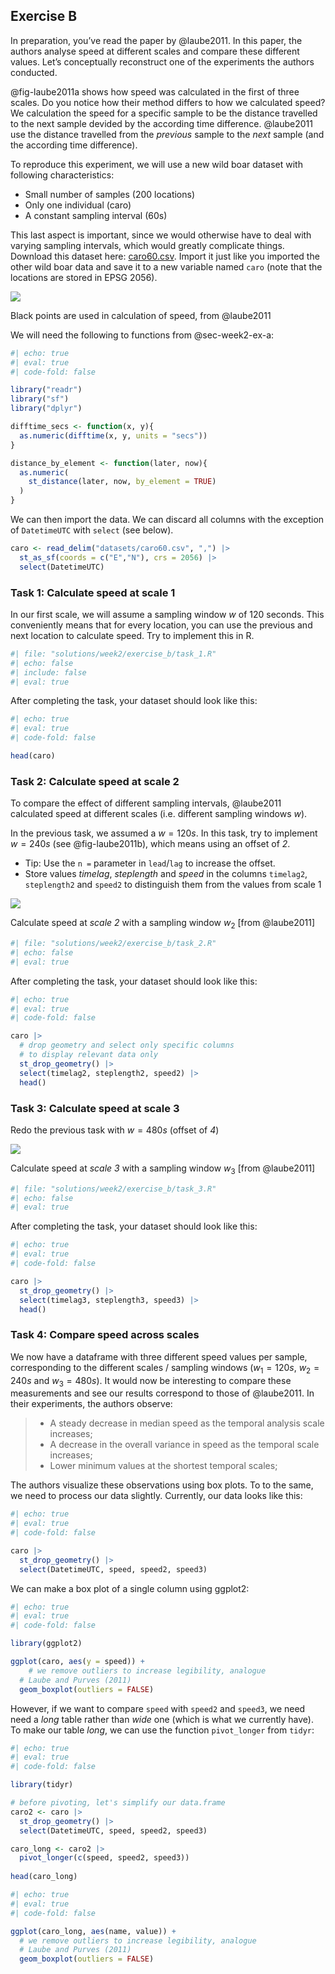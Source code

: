 ## Exercise B {#sec-week2-ex-b}

In preparation, you've read the paper by @laube2011. In this paper, the authors analyse speed at different scales and compare these different values. Let's conceptually reconstruct one of the experiments the authors conducted. 

@fig-laube2011a shows how speed was calculated in the first of three scales. Do you notice how their method differs to how we calculated speed? We calculation the speed for a specific sample to be the distance travelled to the next sample devided by the according time difference. @laube2011 use the distance travelled from the *previous* sample to the *next* sample (and the according time difference).

To reproduce this experiment, we will use a new wild boar dataset with following characteristics:

- Small number of samples (200 locations)
- Only one individual (caro) 
- A constant sampling interval (60s)

This last aspect is important, since we would otherwise have to deal with varying sampling intervals, which would greatly complicate things. 
Download this dataset here: [caro60.csv](https://moodle.zhaw.ch/mod/folder/view.php?id=1192125). Import it just like you imported the other wild boar data and save it to a new variable named `caro` (note that the locations are stored in EPSG 2056).

::: {#fig-laube2011a}

![](../02_Images/laube_2011_2a.jpg)

Black points are used in calculation of speed, from @laube2011
:::

We will need the following to functions from @sec-week2-ex-a:

```r
#| echo: true
#| eval: true
#| code-fold: false

library("readr")
library("sf")
library("dplyr")

difftime_secs <- function(x, y){
  as.numeric(difftime(x, y, units = "secs"))
}

distance_by_element <- function(later, now){
  as.numeric(
    st_distance(later, now, by_element = TRUE)
  )
}
```

We can then import the data. We can discard all columns with the exception of `DatetimeUTC` with `select` (see below).

```r
caro <- read_delim("datasets/caro60.csv", ",") |>
  st_as_sf(coords = c("E","N"), crs = 2056) |> 
  select(DatetimeUTC)
```

### Task 1: Calculate speed at scale 1 {#sec-w2-task4}

In our first scale, we will assume a sampling window $w$ of 120 seconds. This conveniently means that for every location, you can use the previous and next location to calculate speed. Try to implement this in R.

```r
#| file: "solutions/week2/exercise_b/task_1.R"
#| echo: false
#| include: false
#| eval: true

```

After completing the task, your dataset should look like this:

```r
#| echo: true
#| eval: true
#| code-fold: false

head(caro)
```


### Task 2: Calculate speed at scale 2 {#sec-w2b-task2}

To compare the effect of different sampling intervals, @laube2011 calculated speed at different scales (i.e. different sampling windows $w$). 

In the previous task, we assumed a $w = 120s$. In this task, try to implement $w = 240s$ (see @fig-laube2011b), which means using an offset of *2*. 

- Tip: Use the `n = ` parameter in `lead`/`lag` to increase the offset.
- Store values *timelag*, *steplength* and *speed* in the columns `timelag2`, `steplength2` and `speed2` to distinguish them from the values from scale 1

::: {#fig-laube2011b}

![](../02_Images/laube_2011_2b.jpg)

Calculate speed at *scale 2* with a sampling window $w_2$ [from @laube2011]
:::

```r
#| file: "solutions/week2/exercise_b/task_2.R"
#| echo: false
#| eval: true

```

After completing the task, your dataset should look like this:

```r
#| echo: true
#| eval: true
#| code-fold: false

caro |> 
  # drop geometry and select only specific columns
  # to display relevant data only
  st_drop_geometry() |> 
  select(timelag2, steplength2, speed2) |> 
  head()
```

### Task 3: Calculate speed at scale 3 {#sec-w2b-task3}

Redo the previous task with $w = 480s$ (offset of *4*)

::: {#fig-laube2011c}

![](../02_Images/laube_2011_2c.jpg)

Calculate speed at *scale 3* with a sampling window $w_3$ [from @laube2011]
:::

```r
#| file: "solutions/week2/exercise_b/task_3.R"
#| echo: false
#| eval: true

```

After completing the task, your dataset should look like this:

```r
#| echo: true
#| eval: true
#| code-fold: false

caro |> 
  st_drop_geometry() |> 
  select(timelag3, steplength3, speed3) |> 
  head()
```

### Task 4: Compare speed across scales

We now have a dataframe with three different speed values per sample, corresponding to the different scales / sampling windows ($w_1 = 120s$, $w_2 = 240s$ and $w_3=480s$). It would now be interesting to compare these measurements and see our results correspond to those of @laube2011. In their experiments, the authors observe:

> - A steady decrease in median speed as the temporal analysis scale increases;
> - A decrease in the overall variance in speed as the temporal scale increases;
> - Lower minimum values at the shortest temporal scales;

The authors visualize these observations using box plots. To to the same, we need to process our data slightly. Currently, our data looks like this:

```r
#| echo: true
#| eval: true
#| code-fold: false

caro |> 
  st_drop_geometry() |> 
  select(DatetimeUTC, speed, speed2, speed3)
```

We can make a box plot of a single column using ggplot2:

```r
#| echo: true
#| eval: true
#| code-fold: false

library(ggplot2)

ggplot(caro, aes(y = speed)) + 
    # we remove outliers to increase legibility, analogue
  # Laube and Purves (2011)
  geom_boxplot(outliers = FALSE)
```

However, if we want to compare `speed` with `speed2` and `speed3`, we need need a *long* table rather than *wide* one (which is what we currently have). To make our table *long*, we can use the function `pivot_longer` from `tidyr`:

```r
#| echo: true
#| eval: true
#| code-fold: false

library(tidyr)

# before pivoting, let's simplify our data.frame
caro2 <- caro |> 
  st_drop_geometry() |> 
  select(DatetimeUTC, speed, speed2, speed3)

caro_long <- caro2 |> 
  pivot_longer(c(speed, speed2, speed3))
  
head(caro_long)
```

```r
#| echo: true
#| eval: true
#| code-fold: false

ggplot(caro_long, aes(name, value)) +
  # we remove outliers to increase legibility, analogue
  # Laube and Purves (2011)
  geom_boxplot(outliers = FALSE)
```
